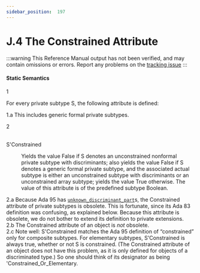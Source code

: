 ```yaml
---
sidebar_position:  197
---
```


# J.4 The Constrained Attribute

:::warning
This Reference Manual output has not been verified,
and may contain omissions or errors.
Report any problems on the [tracking issue](https://github.com/ada-lang-io/ada-lang-io/issues/20)
:::



#### Static Semantics

<MarginText>1</MarginText>
<p>For every private subtype S, the following attribute is defined: <br /></p>

<AnnotatedOnly>
<MarginText>1.a</MarginText>
<Admonition type="aarm" aarm="discussion">
<strong></strong>This includes generic formal private subtypes. <br /></Admonition>
</AnnotatedOnly>

<MarginText>2</MarginText>
<dt><br/>S'Constrained</dt>
<dl>
<dd>Yields the value False if S denotes an unconstrained nonformal private subtype with discriminants; also yields the value False if S denotes a generic formal private subtype, and the associated actual subtype is either an unconstrained subtype with discriminants or an unconstrained array subtype; yields the value True otherwise. The value of this attribute is of the predefined subtype Boolean. <br /></dd>
</dl>
<AnnotatedOnly>
<MarginText>2.a</MarginText>
<Admonition type="aarm" aarm="reason">
<strong></strong>Because Ada 95 has <code><a href="../AA-3/AA-3.7#S0060">unknown_discriminant_part</a></code>s, the Constrained attribute of private subtypes is obsolete. This is fortunate, since its Ada 83 definition was confusing, as explained below. Because this attribute is obsolete, we do not bother to extend its definition to private extensions.<br /></Admonition>
</AnnotatedOnly>

<AnnotatedOnly>
<MarginText>2.b</MarginText>
<Admonition type="aarm" aarm="note">
The Constrained attribute of an object is <em>not</em> obsolete.<br /></Admonition>
</AnnotatedOnly>

<AnnotatedOnly>
<MarginText>2.c</MarginText>
<Admonition type="aarm" aarm="note">
Note well: S'Constrained matches the Ada 95 definition of &ldquo;constrained&rdquo; only for composite subtypes. For elementary subtypes, S'Constrained is always true, whether or not S is constrained. (The Constrained attribute of an object does not have this problem, as it is only defined for objects of a discriminated type.) So one should think of its designator as being 'Constrained_Or_Elementary. <br /></Admonition>
</AnnotatedOnly>

